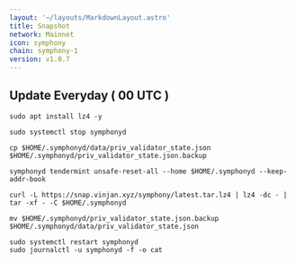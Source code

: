 ```yaml
---
layout: '~/layouts/MarkdownLayout.astro'
title: Snapshot
network: Mainnet
icon: symphony
chain: symphony-1
version: v1.0.7
---
```

Update Everyday ( 00 UTC )
---
```
sudo apt install lz4 -y
````
```
sudo systemctl stop symphonyd
```
```
cp $HOME/.symphonyd/data/priv_validator_state.json $HOME/.symphonyd/priv_validator_state.json.backup
```
```
symphonyd tendermint unsafe-reset-all --home $HOME/.symphonyd --keep-addr-book
```
```
curl -L https://snap.vinjan.xyz/symphony/latest.tar.lz4 | lz4 -dc - | tar -xf - -C $HOME/.symphonyd
```
```
mv $HOME/.symphonyd/priv_validator_state.json.backup $HOME/.symphonyd/data/priv_validator_state.json
```
```
sudo systemctl restart symphonyd
sudo journalctl -u symphonyd -f -o cat
```

